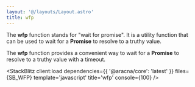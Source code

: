 ```yaml
---
layout: '@/layouts/Layout.astro'
title: wfp
---
```



The **wfp** function stands for "wait for promise". It is a utility function that can be used to wait for a **Promise** to resolve to a truthy value.

The **wfp** function provides a convenient way to wait for a **Promise** to resolve to a truthy value with a timeout.

<StackBlitz
  client:load
  dependencies={{ '@aracna/core': 'latest' }}
  files={SB_WFP}
  template='javascript'
  title='wfp'
  console={100}
/>
